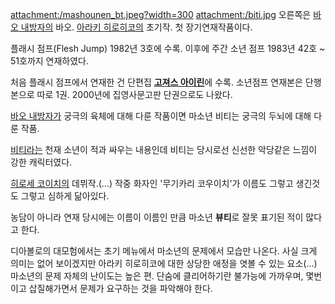 attachment:/mashounen_bt.jpeg?width=300
attachment:/biti.jpg
오른쪽은 [[바오 내방자]]의 바오.
[[아라키 히로히코]]의 초기작. 첫 장기연재작품이다.

플래시 점프(Flesh Jump) 1982년 3호에 수록. 이후에 주간 소년 점프 1983년 42호 ~ 51호까지 연재하였다.

처음 플래시 점프에서 연재한 건 단편집 '''[[고져스 아이린]]'''에 수록.
소년점프 연재본은 단행본으로 따로 1권. 2000년에 집영사문고판 단권으로도 나왔다. 

[[바오 내방자]]가 궁극의 육체에 대해 다룬 작품이면 마소년 비티는 궁극의 두뇌에 대해 다룬 작품.

[[비티]]라는 천재 소년이 적과 싸우는 내용인데 비티는 당시로선 신선한 악당같은 느낌이 강한 캐릭터였다.

[[히로세 코이치]]의 데뷔작.(...) 작중 화자인 '무기카리 코우이치'가 이름도 그렇고 생긴것도 그렇고 심하게 닮아있다. 

농담이 아니라 연재 당시에는 이름이 이름인 만큼 마소년 '''뷰티'''로 잘못 표기된 적이 많다고 한다.

디아볼로의 대모험에서는 초기 메뉴에서 마소년의 문제에서 모습만 나온다.
사실 크게 의미는 없어 보이겠지만 아라키 히로히코에 대한 상당한 애정을 엿볼 수 있는 요소(...)
마소년의 문제 자체의 난이도는 높은 편. 단숨에 클리어하기란 불가능에 가까우며, 몇번이고 삽질해가면서 문제가 요구하는 것을 파악해야 한다.
